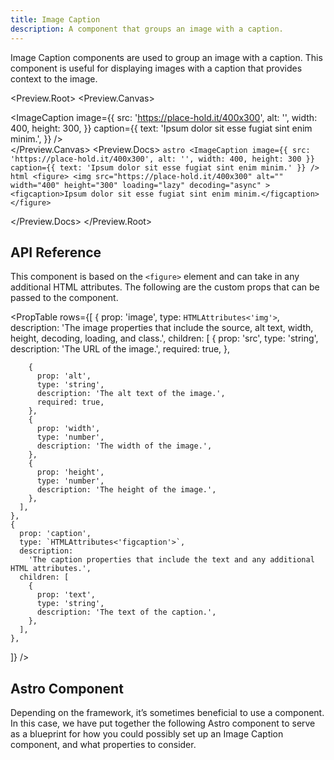 ```yaml
---
title: Image Caption
description: A component that groups an image with a caption.
---
```



Image Caption components are used to group an image with a caption. This component is useful for displaying images with a caption that provides context to the image.

<Preview.Root>
  <Preview.Canvas>
    <div class="flex">
      <ImageCaption
        image={{
          src: 'https://place-hold.it/400x300',
          alt: '',
          width: 400,
          height: 300,
        }}
        caption={{
          text: 'Ipsum dolor sit esse fugiat sint enim minim.',
        }}
      />
    </div>
  </Preview.Canvas>
  <Preview.Docs>
    <Tabs>
      <TabItem label="Astro" icon="astro">
        ```astro
        <ImageCaption
          image={{
            src: 'https://place-hold.it/400x300',
            alt: '',
            width: 400,
            height: 300
          }}
          caption={{
            text: 'Ipsum dolor sit esse fugiat sint enim minim.'
          }}
        />
        ```
      </TabItem>
      <TabItem label="Compiled" icon="seti:html">
        ```html
        <figure>
          <img
            src="https://place-hold.it/400x300"
            alt=""
            width="400"
            height="300"
            loading="lazy"
            decoding="async"
          >
          <figcaption>Ipsum dolor sit esse fugiat sint enim minim.</figcaption>
        </figure>
        ```
      </TabItem>
    </Tabs>

  </Preview.Docs>
</Preview.Root>

## API Reference

This component is based on the `<figure>` element and can take in any additional HTML attributes. The following are the custom props that can be passed to the component.

<PropTable
  rows={[
    {
      prop: 'image',
      type: `HTMLAttributes<'img'>`,
      description:
        'The image properties that include the source, alt text, width, height, decoding, loading, and class.',
      children: [
        {
          prop: 'src',
          type: 'string',
          description: 'The URL of the image.',
          required: true,
        },

        {
          prop: 'alt',
          type: 'string',
          description: 'The alt text of the image.',
          required: true,
        },
        {
          prop: 'width',
          type: 'number',
          description: 'The width of the image.',
        },
        {
          prop: 'height',
          type: 'number',
          description: 'The height of the image.',
        },
      ],
    },
    {
      prop: 'caption',
      type: `HTMLAttributes<'figcaption'>`,
      description:
        'The caption properties that include the text and any additional HTML attributes.',
      children: [
        {
          prop: 'text',
          type: 'string',
          description: 'The text of the caption.',
        },
      ],
    },

]}
/>

## Astro Component

Depending on the framework, it’s sometimes beneficial to use a component. In this case, we have put together the following Astro component to serve as a blueprint for how you could possibly set up an Image Caption component, and what properties to consider.

<Code code={ImageCaptionRaw} lang="astro" title="ImageCaption.astro" />
